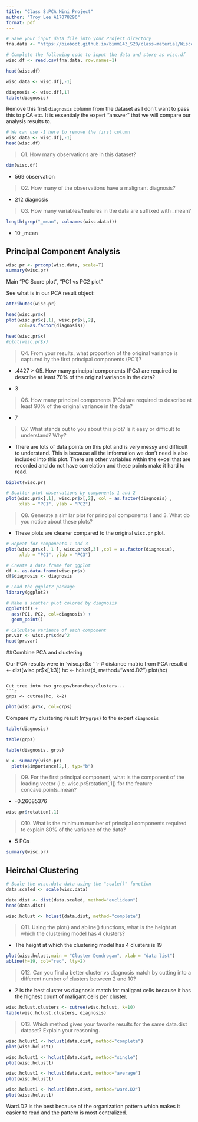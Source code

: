 ```yaml
---
title: "Class 8:PCA Mini Project"
author: "Troy Lee A17078296"
format: pdf
---
```



```r
# Save your input data file into your Project directory
fna.data <- "https://bioboot.github.io/bimm143_S20/class-material/WisconsinCancer.csv"

# Complete the following code to input the data and store as wisc.df
wisc.df <- read.csv(fna.data, row.names=1)

head(wisc.df)
```

```r
wisc.data <- wisc.df[,-1]
```



```r
diagnosis <- wisc.df[,1]
table(diagnosis)
```

Remove this first `diagnosis` column from the dataset as I don't want to pass this to pCA etc. It is essentialy the expert "answer" that we will compare our analysis results to. 
```r
# We can use -1 here to remove the first column
wisc.data <- wisc.df[,-1]
head(wisc.df)
```







> Q1. How many observations are in this dataset?

```r
dim(wisc.df)
```
- 569 observation 

> Q2. How many of the observations have a malignant diagnosis?

- 212 diagnosis

> Q3. How many variables/features in the data are suffixed with _mean?

```r
length(grep("_mean", colnames(wisc.data)))
```
- 10 _mean

## Principal Component Analysis

```r
wisc.pr <- prcomp(wisc.data, scale=T)
summary(wisc.pr)
```

Main "PC Score plot", "PC1 vs PC2 plot"


See what is in our PCA result object: 

```r
attributes(wisc.pr)
```



```r
head(wisc.pr$x)
plot(wisc.pr$x[,1], wisc.pr$x[,2],
     col=as.factor(diagnosis))
```


```r
head(wisc.pr$x)
#plot(wisc.pr$x)
```




> Q4. From your results, what proportion of the original variance is captured by the first principal components (PC1)?

- .4427
> Q5. How many principal components (PCs) are required to describe at least 70% of the original variance in the data?

- 3

>Q6. How many principal components (PCs) are required to describe at least 90% of the original variance in the data?

- 7

> Q7. What stands out to you about this plot? Is it easy or difficult to understand? Why?

- There are lots of data points on this plot and is very messy and difficult to understand. This is because all the information we don't need is also included into this plot. There are other variables within the excel that are recorded and do not have correlation and these points make it hard to read. 
```r
biplot(wisc.pr)
```

```r
# Scatter plot observations by components 1 and 2
plot(wisc.pr$x[,1], wisc.pr$x[,2], col = as.factor(diagnosis) , 
     xlab = "PC1", ylab = "PC2")
```


> Q8. Generate a similar plot for principal components 1 and 3. What do you notice about these plots?

- These plots are cleaner compared to the original `wisc.pr` plot. 

```r
# Repeat for components 1 and 3
plot(wisc.pr$x[, 1 ], wisc.pr$x[,3] ,col = as.factor(diagnosis), 
     xlab = "PC1", ylab = "PC3")
```



```r
# Create a data.frame for ggplot
df <- as.data.frame(wisc.pr$x)
df$diagnosis <- diagnosis

# Load the ggplot2 package
library(ggplot2)

# Make a scatter plot colored by diagnosis
ggplot(df) + 
  aes(PC1, PC2, col=diagnosis) + 
  geom_point()
```

```r
# Calculate variance of each component
pr.var <- wisc.pr$sdev^2
head(pr.var)
```


##Combine PCA and clustering 
 
 Our PCA results were in `wisc.pr$x
```r
# distance matric from PCA result 
d <- dist(wisc.pr$x[,1:3])
hc <- hclust(d, method="ward.D2")
plot(hc)
```

Cut tree into two groups/branches/clusters...
```r
grps <- cutree(hc, k=2)
```

```r
plot(wisc.pr$x, col=grps)
```

Compare my clustering result (my`grps`) to the expert `diagnosis`

```r
table(diagnosis)
```

```r
table(grps)
```

```r
table(diagnosis, grps)
```




```r
x <- summary(wisc.pr)
  plot(x$importance[2,], typ="b")
```




> Q9. For the first principal component, what is the component of the loading vector (i.e. wisc.pr$rotation[,1]) for the feature concave.points_mean?

- -0.26085376

```r
wisc.pr$rotation[,1]
```


> Q10. What is the minimum number of principal components required to explain 80% of the variance of the data?

- 5 PCs

```r
summary(wisc.pr)
```




## Heirchal Clustering 

```r
# Scale the wisc.data data using the "scale()" function
data.scaled <- scale(wisc.data)
```

```r
data.dist <- dist(data.scaled, method="euclidean")
head(data.dist)
```

```r
wisc.hclust <- hclust(data.dist, method="complete")
```

> Q11. Using the plot() and abline() functions, what is the height at which the clustering model has 4 clusters?

- The height at which the clustering model has 4 clusters is 19
```r
plot(wisc.hclust,main = "Cluster Dendrogam", xlab = "data list")
abline(h=19, col="red", lty=2)
```

> Q12. Can you find a better cluster vs diagnosis match by cutting into a different number of clusters between 2 and 10?

- 2 is the best cluster vs diagnosis match for maligant cells because it has the highest count of maligant cells per cluster.

```r
wisc.hclust.clusters <- cutree(wisc.hclust, k=10)
table(wisc.hclust.clusters, diagnosis)
```

> Q13. Which method gives your favorite results for the same data.dist dataset? Explain your reasoning.

```r
wisc.hclust1 <- hclust(data.dist, method="complete")
plot(wisc.hclust1)
```

```r
wisc.hclust1 <- hclust(data.dist, method="single")
plot(wisc.hclust1)
```

```r
wisc.hclust1 <- hclust(data.dist, method="average")
plot(wisc.hclust1)
```

```r
wisc.hclust1 <- hclust(data.dist, method="ward.D2")
plot(wisc.hclust1)
```

Ward.D2 is the best because of the organization pattern which makes it easier to read and the pattern is most centralized. 















